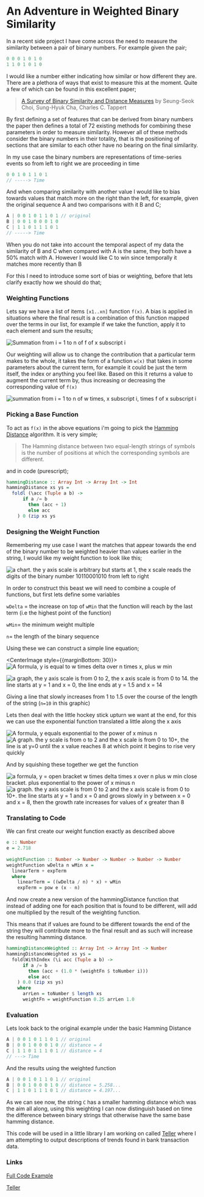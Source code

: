 
# An Adventure in Weighted Binary Similarity

In a recent side project I have come across the need to measure the similarity between a pair of binary numbers. For example given the pair;

```javascript
0 0 0 1 0 1 0
1 1 0 1 0 1 0
```

I would like a number either indicating how similar or how different they are. There are a plethora of ways that exist to measure this at the moment. Quite a few of which can be found in this excellent paper;

> [A Survey of Binary Similarity and Distance Measures](http://www.iiisci.org/journal/CV$/sci/pdfs/GS315JG.pdf) by Seung-Seok Choi, Sung-Hyuk Cha, Charles C. Tappert

By first defining a set of features that can be derived from binary numbers the paper then defines a total of 72 existing methods for combining these parameters in order to measure similarity. However all of these methods consider the binary numbers in their totality, that is the positioning of sections that are similar to each other have no bearing on the final similarity.

In my use case the binary numbers are representations of time-series events so from left to right we are proceeding in time

```javascript
0 0 1 0 1 1 0 1
// -----> Time
```

And when comparing similarity with another value I would like to bias towards values that match more on the right than the left, for example, given the original sequence A and two comparisons with it B and C;

```javascript
A | 0 0 1 0 1 1 0 1 // original
B | 0 0 1 0 0 0 1 0
C | 1 1 0 1 1 1 0 1
// -----> Time 
```

When you do not take into account the temporal aspect of my data the similarity of B and C when compared with A is the same, they both have a 50% match with A. However I would like C to win since temporally it matches more recently than B

For this I need to introduce some sort of bias or weighting, before that lets clarify exactly how we should do that;

### Weighting Functions

Lets say we have a list of items `[x1..xn]` function `f(x)`. A bias is applied in situations where the final result is a combination of this function mapped over the terms in our list, for example if we take the function, apply it to each element and sum the results;

<CenterImage>
    <Image
        src="https://i.imgur.com/3N2MdFq.png"
        width={100}
        height={50}
        objectFit='contain'
        className='img'
        alt="Summation from i = 1 to n of f of x subscript i"
    />
</CenterImage>



Our weighting will allow us to change the contribution that a particular term makes to the whole, it takes the form of a function `w(x)` that takes in some parameters about the current term, for example it could be just the term itself, the index or anything you feel like. Based on this it returns a value to augment the current term by, thus increasing or decreasing the corresponding value of `f(x)`

<CenterImage>
    <Image
        src="https://i.imgur.com/9iocSxo.png"
        width={100}
        height={50}
        objectFit='contain'
        className='img'
        alt="summation from i = 1 to n of w times, x subscript i, times f of x subscript i"
    />
</CenterImage>

### Picking a Base Function

To act as `f(x)` in the above equations i'm going to pick the [Hamming Distance](https://en.wikipedia.org/wiki/Hamming_distance) algorithm. It is very simple;

> The Hamming distance between two equal-length strings of symbols is the number of positions at which the corresponding symbols are different.

and in code (purescript);

```purescript
hammingDistance :: Array Int -> Array Int -> Int
hammingDistance xs ys = 
  foldl (\acc (Tuple a b) -> 
      if a /= b 
        then (acc + 1) 
        else acc
    ) 0 (zip xs ys
```

### Designing the Weight Function

Remembering my use case I want the matches that appear towards the end of the binary number to be weighted heavier than values earlier in the string, I would like my weight function to look like this;

<CenterImage>
    <Image
        src="https://i.imgur.com/gdYMUCK.png"
        width={700}
        height={200}
        objectFit='contain'
        className='img'
        alt="a chart. the y axis scale is arbitrary but starts at 1, the x scale  reads the digits of the binary number 10110001010 from left to right"
    />
</CenterImage>

In order to construct this beast we will need to combine a couple of functions, but first lets define some variables

`wDelta` = the increase on top of `wMin` that the function will reach by the last term (i.e the highest point of the function)

`wMin`= the minimum weight multiple

`n`= the length of the binary sequence

Using these we can construct a simple line equation;

<CenterImage style={{marginBottom: 30}}>
    <Image
        src="https://i.imgur.com/WtvuRH9.png"
        width={200}
        height={50}
        objectFit='contain'
        className='img'
        alt="A formula, y is equal to w times delta over n times x, plus w min"
    />
</CenterImage>

<CenterImage>
    <Image
        src="https://i.imgur.com/M2wKRaQ.png"
        width={500}
        height={100}
        objectFit='contain'
        className='img'
        alt="a graph, the y axis scale is from 0 to 2, the x axis scale is from 0 to 14. the line starts at y = 1 and x = 0, the line ends at y = 1.5 and x = 14"
    />
</CenterImage>

Giving a line that slowly increases from 1 to 1.5 over the course of the length of the string (`n=10` in this graphic)

Lets then deal with the little hockey stick upturn we want at the end, for this we can use the exponential  function translated a little along the x axis


<CenterImage>
    <Image
        src="https://i.imgur.com/N5ZYydU.png"
        width={80}
        height={50}
        objectFit='contain'
        className='img'
        alt="A formula, y equals exponential to the power of x minus n"
    />
</CenterImage>

<CenterImage>
    <Image
        src="https://i.imgur.com/AwDqkME.png"
        width={500}
        height={200}
        objectFit='contain'
        className='img'
        alt="A graph. the y scale is from o to 2 and the x scale is from 0 to 10+, the line is at y=0 until the x value reaches 8 at which point it begins to rise very quickly"
    />
</CenterImage>

And by squishing these together we get the function

<CenterImage>
    <Image
        src="https://i.imgur.com/GdpUrCt.png"
        width={300}
        height={100}
        objectFit='contain'
        className='img'
        alt="a formula, y = open bracket w times delta times x over n plus w min close bracket. plus exponential to the power of x minus n"
    />
</CenterImage>

<CenterImage>
    <Image
        src="https://i.imgur.com/Q9Ym9DU.png"
        width={500}
        height={200}
        objectFit='contain'
        className='img'
        alt="a graph. the y axis scale is from 0 to 2 and the x axis scale is from 0 to 10+. the line starts at y = 1 and x = 0 and grows slowly in y between x = 0 and x = 8, then the growth rate increases for values of x greater than 8 "
    />
</CenterImage>

### Translating to Code

We can first create our weight function exactly as described above

```purescript
e :: Number
e = 2.718
    
weightFunction :: Number -> Number -> Number -> Number -> Number
weightFunction wDelta n wMin x =
  linearTerm + expTerm
  where
    linearTerm = ((wDelta / n) * x) + wMin
    expTerm = pow e (x - n)
```

And now create a new version of the hammingDistance function that instead of adding one for each position that is found to be different, will add one multiplied by the result of the weighting function. 

This means that if values are found to be different towards the end of the string they will contribute more to the final result and as such will increase the resulting hamming distance.

```purescript
hammingDistanceWeighted :: Array Int -> Array Int -> Number
hammingDistanceWeighted xs ys = 
  foldlWithIndex (\i acc (Tuple a b) -> 
      if a /= b 
        then (acc + (1.0 * (weightFn $ toNumber i))) 
        else acc
    ) 0.0 (zip xs ys)
    where
      arrLen = toNumber $ length xs
      weightFn = weightFunction 0.25 arrLen 1.0
```

### Evaluation

Lets look back to the original example under the basic Hamming Distance 

```javascript
A | 0 0 1 0 1 1 0 1 // original
B | 0 0 1 0 0 0 1 0 // distance = 4
C | 1 1 0 1 1 1 0 1 // distance = 4
// ---> Time 
```

And the results using the weighted function

```javascript
A | 0 0 1 0 1 1 0 1 // original
B | 0 0 1 0 0 0 1 0 // distance = 5.258...
C | 1 1 0 1 1 1 0 1 // distance = 4.197...
```

As we can see now, the string `C` has a smaller hamming distance which was the aim all along, using this weighting I can now distinguish based on time the difference between binary strings that otherwise have the same base hamming distance.

This code will be used in a little library I am working on called [Teller](https://github.com/ammanvedi/teller) where I am attempting to output descriptions of trends found in bank transaction data.

### Links

[Full Code Example](https://try.purescript.org/?session=8432f0cc-8025-e242-1afc-4f707875c52f)

[Teller](https://github.com/ammanvedi/teller)